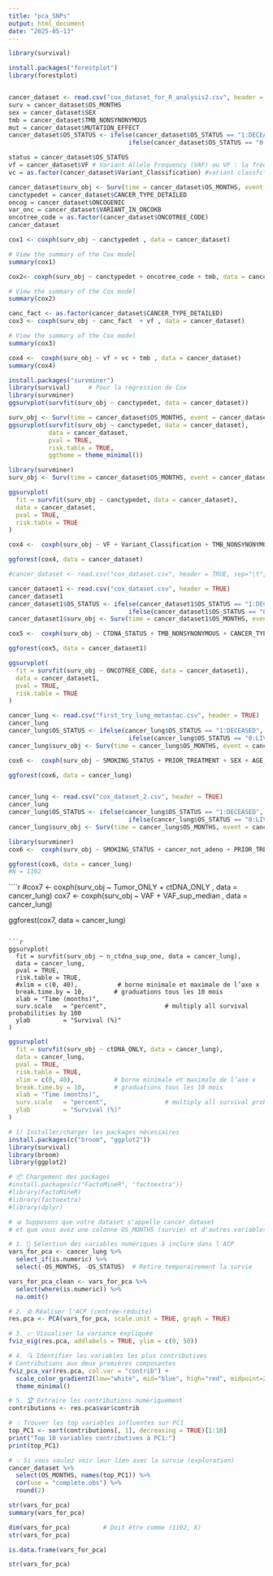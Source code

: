 ```yaml
---
title: "pca_SNPs"
output: html_document
date: "2025-05-13"
---
```



```r

library(survival)

install.packages("forestplot")
library(forestplot)


cancer_dataset <- read.csv("cox_dataset_for_R_analysis2.csv", header = TRUE)
surv = cancer_dataset$OS_MONTHS
sex = cancer_dataset$SEX
tmb = cancer_dataset$TMB_NONSYNONYMOUS
mut = cancer_dataset$MUTATION_EFFECT
cancer_dataset$OS_STATUS <- ifelse(cancer_dataset$OS_STATUS == "1:DECEASED", 1,
                                 ifelse(cancer_dataset$OS_STATUS == "0:LIVING", 0, NA))

status = cancer_dataset$OS_STATUS
vf = cancer_dataset$VF # Variant Allele Frequency (VAF) ou VF : la fréquence de l’allèle variant dans l’échantillon tumoral
vc = as.factor(cancer_dataset$Variant_Classification) #variant classfc° (Missense_Mutation, nonsense_mutation)

cancer_dataset$surv_obj <- Surv(time = cancer_dataset$OS_MONTHS, event = cancer_dataset$OS_STATUS)
canctypedet = cancer_dataset$CANCER_TYPE_DETAILED
oncog = cancer_dataset$ONCOGENIC
var_onc = cancer_dataset$VARIANT_IN_ONCOKB
oncotree_code = as.factor(cancer_dataset$ONCOTREE_CODE)
cancer_dataset

```

```r
cox1 <- coxph(surv_obj ~ canctypedet , data = cancer_dataset)

# View the summary of the Cox model
summary(cox1)
```

```r
cox2<- coxph(surv_obj ~ canctypedet + oncotree_code + tmb, data = cancer_dataset)

# View the summary of the Cox model
summary(cox2)

```

```r
canc_fact <- as.factor(cancer_dataset$CANCER_TYPE_DETAILED)
cox3 <- coxph(surv_obj ~ canc_fact  + vf , data = cancer_dataset)

# View the summary of the Cox model
summary(cox3)

```


````r
cox4 <-  coxph(surv_obj ~ vf + vc + tmb , data = cancer_dataset)
summary(cox4)
````

```r
install.packages("survminer")
library(survival)     # Pour la régression de Cox
library(survminer) 
ggsurvplot(survfit(surv_obj ~ canctypedet, data = cancer_dataset))

surv_obj <- Surv(time = cancer_dataset$OS_MONTHS, event = cancer_dataset$OS_STATUS)
ggsurvplot(survfit(surv_obj ~ canctypedet, data = cancer_dataset),
           data = cancer_dataset,
           pval = TRUE,
           risk.table = TRUE,
           ggtheme = theme_minimal())
```

```r
library(survminer)
surv_obj <- Surv(time = cancer_dataset$OS_MONTHS, event = cancer_dataset$OS_STATUS)

ggsurvplot(
  fit = survfit(surv_obj ~ canctypedet, data = cancer_dataset),
  data = cancer_dataset,
  pval = TRUE,
  risk.table = TRUE
)

```

```r
cox4 <-  coxph(surv_obj ~ VF + Variant_Classification + TMB_NONSYNONYMOUS , data = cancer_dataset)

ggforest(cox4, data = cancer_dataset)
```

```r
#cancer_dataset <- read.csv("cox_dataset.csv", header = TRUE, sep="\t", skip = 4)

cancer_dataset1 <- read.csv("cox_dataset.csv", header = TRUE)
cancer_dataset1
cancer_dataset1$OS_STATUS <- ifelse(cancer_dataset1$OS_STATUS == "1:DECEASED", 1,
                                 ifelse(cancer_dataset1$OS_STATUS == "0:LIVING", 0, NA))
cancer_dataset1$surv_obj <- Surv(time = cancer_dataset1$OS_MONTHS, event = cancer_dataset1$OS_STATUS)

```

```r

cox5 <-  coxph(surv_obj ~ CTDNA_STATUS + TMB_NONSYNONYMOUS + CANCER_TYPE , data = cancer_dataset1)

ggforest(cox5, data = cancer_dataset1)
```

```r
ggsurvplot(
  fit = survfit(surv_obj ~ ONCOTREE_CODE, data = cancer_dataset1),
  data = cancer_dataset1,
  pval = TRUE,
  risk.table = TRUE
)

```

```r
cancer_lung <- read.csv("first_try_lung_metastac.csv", header = TRUE)
cancer_lung
cancer_lung$OS_STATUS <- ifelse(cancer_lung$OS_STATUS == "1:DECEASED", 1,
                                 ifelse(cancer_lung$OS_STATUS == "0:LIVING", 0, NA))
cancer_lung$surv_obj <- Surv(time = cancer_lung$OS_MONTHS, event = cancer_lung$OS_STATUS)


```

```r

cox6 <-  coxph(surv_obj ~ SMOKING_STATUS + PRIOR_TREATMENT + SEX + AGE_GT_MEDIAN  , data = cancer_lung)

ggforest(cox6, data = cancer_lung)

```


```r

```


```r
cancer_lung <- read.csv("cox_dataset_2.csv", header = TRUE)
cancer_lung
cancer_lung$OS_STATUS <- ifelse(cancer_lung$OS_STATUS == "1:DECEASED", 1,
                                 ifelse(cancer_lung$OS_STATUS == "0:LIVING", 0, NA))
cancer_lung$surv_obj <- Surv(time = cancer_lung$OS_MONTHS, event = cancer_lung$OS_STATUS)
```


```r
library(survminer)
cox6 <-  coxph(surv_obj ~ SMOKING_STATUS + cancer_not_adeno + PRIOR_TREATMENT + SEX + AGE_GT_MEDIAN   + Tumor_ONLY + 	n_ctdna_sup_one   , data = cancer_lung)

ggforest(cox6, data = cancer_lung)
#N = 1102
```
````r
#cox7 <-  coxph(surv_obj ~  Tumor_ONLY + ctDNA_ONLY , data = cancer_lung)
cox7 <-  coxph(surv_obj ~  VAF + VAF_sup_median , data = cancer_lung)

ggforest(cox7, data = cancer_lung)
```

```r
ggsurvplot(
  fit = survfit(surv_obj ~ n_ctdna_sup_one, data = cancer_lung),
  data = cancer_lung,
  pval = TRUE,
  risk.table = TRUE,
  #xlim = c(0, 40),           # borne minimale et maximale de l’axe x
  break.time.by = 10,        # graduations tous les 10 mois
  xlab = "Time (months)",
  surv.scale   = "percent",                # multiply all survival probabilities by 100
  ylab         = "Survival (%)" 
)
```

```r
ggsurvplot(
  fit = survfit(surv_obj ~ ctDNA_ONLY, data = cancer_lung),
  data = cancer_lung,
  pval = TRUE,
  risk.table = TRUE,
  xlim = c(0, 40),           # borne minimale et maximale de l’axe x
  break.time.by = 10,        # graduations tous les 10 mois
  xlab = "Time (months)",
  surv.scale   = "percent",                # multiply all survival probabilities by 100
  ylab         = "Survival (%)" 
)

```

```r
# 1) Installer/charger les packages nécessaires
install.packages(c("broom", "ggplot2"))
library(survival)
library(broom)
library(ggplot2)
```


```r
# 📦 Chargement des packages
#install.packages(c("FactoMineR", "factoextra"))
#library(FactoMineR)
#library(factoextra)
#library(dplyr)

# 📊 Supposons que votre dataset s'appelle cancer_dataset
# et que vous avez une colonne OS_MONTHS (survie) et d'autres variables explicatives

# 1. 🧹 Sélection des variables numériques à inclure dans l'ACP
vars_for_pca <- cancer_lung %>%
  select_if(is.numeric) %>%
  select(-OS_MONTHS, -OS_STATUS)  # Retire temporairement la survie

vars_for_pca_clean <- vars_for_pca %>%
  select(where(is.numeric)) %>%
  na.omit()

# 2. ⚙️ Réaliser l'ACP (centrée-réduite)
res.pca <- PCA(vars_for_pca, scale.unit = TRUE, graph = TRUE)

# 3. 📈 Visualiser la variance expliquée
fviz_eig(res.pca, addlabels = TRUE, ylim = c(0, 50))

# 4. 🔍 Identifier les variables les plus contributives
# Contributions aux deux premières composantes
fviz_pca_var(res.pca, col.var = "contrib") +
  scale_color_gradient2(low="white", mid="blue", high="red", midpoint=20) +
  theme_minimal()

# 5. 🏆 Extraire les contributions numériquement
contributions <- res.pca$var$contrib

# 💡 Trouver les top variables influentes sur PC1
top_PC1 <- sort(contributions[, 1], decreasing = TRUE)[1:10]
print("Top 10 variables contributives à PC1:")
print(top_PC1)

# 💡 Si vous voulez voir leur lien avec la survie (exploration)
cancer_dataset %>%
  select(OS_MONTHS, names(top_PC1)) %>%
  cor(use = "complete.obs") %>%
  round(2)

```

```r
str(vars_for_pca)
summary(vars_for_pca)
```

```r
dim(vars_for_pca)         # Doit être comme (1102, X)
str(vars_for_pca)
```

```r
is.data.frame(vars_for_pca)
```

```r
str(vars_for_pca) 
```

```r

```




